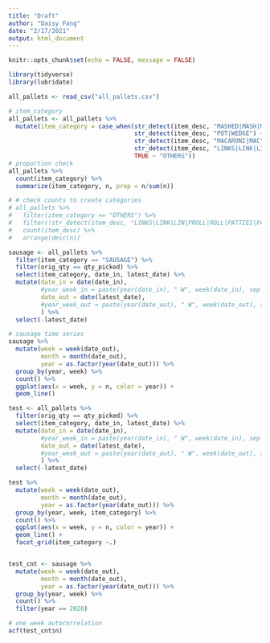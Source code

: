 ```yaml
---
title: "Draft"
author: "Daisy Fang"
date: "2/17/2021"
output: html_document
---
```


```r
knitr::opts_chunk$set(echo = FALSE, message = FALSE)
```

```r
library(tidyverse)
library(lubridate)
```

```r
all_pallets <- read_csv("all_pallets.csv")
```

```r
# item_category
all_pallets <- all_pallets %>% 
  mutate(item_category = case_when(str_detect(item_desc, "MASHED|MASH|MSHD|SR CRM & CHIVE POTAS") ~ "MASHED POTATO",
                                   str_detect(item_desc, "POT|WEDGE") ~ "OTHER POTATO",
                                   str_detect(item_desc, "MACARONI|MAC") ~ "MAC & CHEESE",
                                   str_detect(item_desc, "LINKS|LINK|LIN|PROLL|ROLL|PATTIES|PATTIS|PAT|PTY|PORK SAUS") ~ "SAUSAGE",
                                   TRUE ~ "OTHERS"))
# proportion check
all_pallets %>% 
  count(item_category) %>% 
  summarize(item_category, n, prop = n/sum(n))

# # check counts to create categories
# all_pallets %>% 
#   filter(item_category == "OTHERS") %>% 
#   filter(!str_detect(item_desc, "LINKS|LINK|LIN|PROLL|ROLL|PATTIES|PATTIS|PAT|PTY|PORK SAUS")) %>% 
#   count(item_desc) %>% 
#   arrange(desc(n))
```




```r
sausage <- all_pallets %>% 
  filter(item_category == "SAUSAGE") %>% 
  filter(orig_qty == qty_picked) %>% 
  select(item_category, date_in, latest_date) %>% 
  mutate(date_in = date(date_in),
         #year_week_in = paste(year(date_in), " W", week(date_in), sep = ""),
         date_out = date(latest_date),
         #year_week_out = paste(year(date_out), " W", week(date_out), sep = "")
         ) %>% 
  select(-latest_date)

# sausage time series
sausage %>% 
  mutate(week = week(date_out),
         month = month(date_out),
         year = as.factor(year(date_out))) %>% 
  group_by(year, week) %>% 
  count() %>% 
  ggplot(aes(x = week, y = n, color = year)) +
  geom_line()

test <- all_pallets %>% 
  filter(orig_qty == qty_picked) %>% 
  select(item_category, date_in, latest_date) %>% 
  mutate(date_in = date(date_in),
         #year_week_in = paste(year(date_in), " W", week(date_in), sep = ""),
         date_out = date(latest_date),
         #year_week_out = paste(year(date_out), " W", week(date_out), sep = "")
         ) %>% 
  select(-latest_date)

test %>% 
  mutate(week = week(date_out),
         month = month(date_out),
         year = as.factor(year(date_out))) %>% 
  group_by(year, week, item_category) %>% 
  count() %>% 
  ggplot(aes(x = week, y = n, color = year)) +
  geom_line() +
  facet_grid(item_category ~.)



```

```r
test_cnt <- sausage %>% 
  mutate(week = week(date_out),
         month = month(date_out),
         year = as.factor(year(date_out))) %>% 
  group_by(year, week) %>% 
  count() %>% 
  filter(year == 2020)

# one week autocorrelation
acf(test_cnt$n)
```

